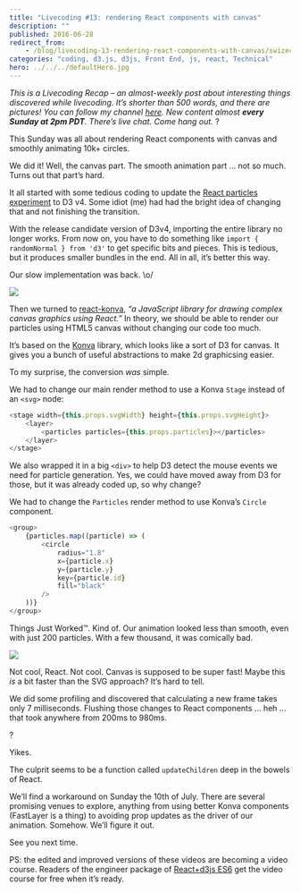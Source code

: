 ```yaml
---
title: "Livecoding #13: rendering React components with canvas"
description: ""
published: 2016-06-28
redirect_from:
    - /blog/livecoding-13-rendering-react-components-with-canvas/swizec/6784
categories: "coding, d3.js, d3js, Front End, js, react, Technical"
hero: ../../../defaultHero.jpg
---
```


_This is a Livecoding Recap – an almost-weekly post about interesting things discovered while livecoding. It’s shorter than 500 words, and there are pictures! You can follow my channel [here](https://livecoding.tv/swizec). New content almost **every Sunday at 2pm PDT**. There’s live chat. Come hang out._ ?

This Sunday was all about rendering React components with canvas and smoothly animating 10k+ circles.

We did it! Well, the canvas part. The smooth animation part … not so much. Turns out that part’s hard.

It all started with some tedious coding to update the [React particles experiment](https://github.com/Swizec/react-particles-experiment) to D3 v4. Some idiot (me) had had the bright idea of changing that and not finishing the transition.

With the release candidate version of D3v4, importing the entire library no longer works. From now on, you have to do something like `import { randomNormal } from 'd3'` to get specific bits and pieces. This is tedious, but it produces smaller bundles in the end. All in all, it’s better this way.

Our slow implementation was back. \\o/

![](https://i.imgur.com/w7nSJGI.gif)

Then we turned to [react-konva](https://github.com/lavrton/react-konva), _“a JavaScript library for drawing complex canvas graphics using React.”_ In theory, we should be able to render our particles using HTML5 canvas without changing our code too much.

It’s based on the [Konva](http://konvajs.github.io/) library, which looks like a sort of D3 for canvas. It gives you a bunch of useful abstractions to make 2d graphicsing easier.

To my surprise, the conversion _was_ simple.

We had to change our main render method to use a Konva `Stage` instead of an `<svg>` node:

```javascript
<stage width={this.props.svgWidth} height={this.props.svgHeight}>
    <layer>
        <particles particles={this.props.particles}></particles>
    </layer>
</stage>
```

We also wrapped it in a big `<div>` to help D3 detect the mouse events we need for particle generation. Yes, we could have moved away from D3 for those, but it was already coded up, so why change?

We had to change the `Particles` render method to use Konva’s `Circle` component.

```javascript
<group>
    {particles.map((particle) => (
        <circle
            radius="1.8"
            x={particle.x}
            y={particle.y}
            key={particle.id}
            fill="black"
        />
    ))}
</group>
```

Things Just Worked™. Kind of. Our animation looked less than smooth, even with just 200 particles. With a few thousand, it was comically bad.

![](https://i.imgur.com/X9a7hzp.gif)

Not cool, React. Not cool. Canvas is supposed to be super fast! Maybe this _is_ a bit faster than the SVG approach? It’s hard to tell.

We did some profiling and discovered that calculating a new frame takes only 7 milliseconds. Flushing those changes to React components … heh … that took anywhere from 200ms to 980ms.

?

Yikes.

The culprit seems to be a function called `updateChildren` deep in the bowels of React.

We’ll find a workaround on Sunday the 10th of July. There are several promising venues to explore, anything from using better Konva components (FastLayer is a thing) to avoiding prop updates as the driver of our animation. Somehow. We’ll figure it out.

See you next time.

PS: the edited and improved versions of these videos are becoming a video course. Readers of the engineer package of [React+d3js ES6](https://swizec.com/reactd3js/) get the video course for free when it’s ready.
